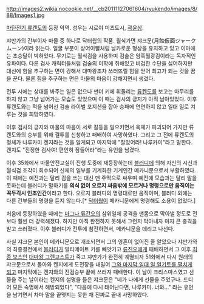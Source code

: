 http://images2.wikia.nocookie.net/__cb20111127061604/ryukendo/images/8/88/Images1.jpg

[[마탄전기 류켄도]]의 등장 악역.  성우는 시로야 미츠토시, [[곽윤상]].

쟈만가의 간부이자 마물 중 하나로 닥터웜의 작품. 월식가면 쟈크문(月蝕仮面ジャークムーン)이라 읽는다. 얼굴 부분이 상어이빨처럼 날카로운 형상을 유지하고 있고 이마에는 초승달이 박혀있다. 무기로는 월식검을 사용하며 검술은 암흑월광검이라는 독자적인 유파이다. 다른 검사 캐릭터들처럼 검술의 미학에 취해있고 비겁한 수단을 싫어하지만 대신에 힘을 추구하는 면이 강해서 대마왕조차 쓰러뜨릴 힘을 얻어 최고가 되는 것을 꿈을 꾼다. 물론 힘을 추구하는 면은 마물의 마음이 강해지면서 생겼다. 

전투 시에는 상대를 봐주는 일은 없으나 썬더 키에 휘둘리는 [[류켄도]]를 보고는 마무리를 하지 않고 그냥 넘어가는 모습도 있었으며 이 때는 검사의 긍지가 아직 남아있었다. 이후 류켄도와는 적을 넘어선 검술 라이벌 포지션을 잡아 승패에 연연하지 않고 일대 일로 겨루는 것을 희망하였다.

이후 검사의 긍지와 마물의 마음이 서로 갈등을 일으키면서 육체가 파괴되어 가지만 류켄도와의 승부를 위해 결투를 신청하고 패배하여 사망하였다. 그리고 그 전에 류켄도의 정체가 나루카미 켄지라는 것을 알게되고 마지막에 "잘있어라! 나루카미"라고 말한다. 켄지도 "진정한 검사여! 편안히 잠들어라"라는 유언을 남겼다.

이후 35화에서 마물안전교실이 진행 도중에 재등장하는데 [[블러디]]에 의해 자신의 시신과 월식검 조각이 회수되어 신체의 일부를 기계화한 기계인간 메카니문으로서 부활하였다. 이 때에는 예전과는 달리 검을 쓰는 대신 맨 주먹으로 싸우며 예전에 모습과는 달리 말을 못하는데 블러디가 말하기를 '''의식 없이 오로지 싸움밖에 모르거나 명령으로만 움직이는 꼭두각시 인조인간'''이라고 한다. 오로지 블러디의 명령대로만 움직이며, 블러디 외에는 다른 간부들의 명령을 듣지 않는다.[* [[닥터웜]]이 메카니문에게 명령해도 소용이 없었다.]

처음에 등장하였을 때에는 [[마그나 류간오]]의 삼위일체 공격을 맨몸으로 막아낼 정도로 전 보다 훨씬 더 강력해졌다. 하지만 아직 완전하지 못해서 그런지 막아내자 마자 큰 충격을 받고 쓰러졌다. 이후 블러디가 전투에 참전하면서, 메카니문을 데리고 나선다.  

사실 쟈크문 본인이 메카니문으로 개조되면서 그의 영혼이 없어진 줄 알았으나 쟈만가와의 최종결전에서 [[블러디]]가 얼티메이트 키를 빼앗기고 [[류진오]]에게 패배하면서 그 이후 [[최종 보스]]인 [[대마왕 그렌고스트]]가 죽고 쟈만가가 완전히 궤멸되자 51화에서 다시 원래의 쟈크문으로서 돌아와 켄지에게 도전장을 내밀어 [[보너스 배틀|그와 마지막 일대 일 일기토를 펼치게 되고]] 마지막에는 켄지와의 진검승부 끝에 쓰러져 패배한다. 이 날이 크리스마스였고 선물을 주는 날이라는 켄지의 설명을 들은 쟈크문은 "네가 나에게 선물을 주었구나. 드디어 모든 숙명에서 해방되었다", "다음에 다시 태어난다면, 나루카미. 너와…" 라는 유언을 남기면서 차마 말을 끝맺지는 못한 채 진짜로 끝내 사망하였다.

